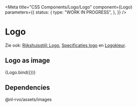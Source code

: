 
<Meta
  title="CSS Components/Logo/Logo"
  component={Logo}
  parameters={{
    status: {
      type: "WORK IN PROGRESS",
    },
  }}
/>

# Logo

Zie ook: [Rijkshuisstijl: Logo](https://www.rijkshuisstijl.nl/basiselementen/basiselementen-offline/logo), [Specificaties logo](https://www.rijkshuisstijl.nl/basiselementen/basiselementen-offline/logo/specificaties-logo) en [Logokleur](https://www.rijkshuisstijl.nl/basiselementen/basiselementen-offline/logo/logokleuren).

## Logo as image

<Canvas>
  <Story
    name="Logo"
    args={{
      title: "Rijksdienst voor Ondernemend Nederland",
      subtitle: "",
    }}
  >
    {Logo.bind({})}
  </Story>
</Canvas>

## Dependencies

@nl-rvo/assets/images
